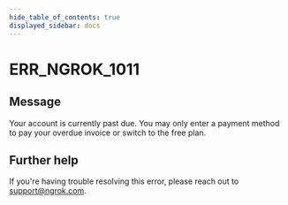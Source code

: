 ```yaml
---
hide_table_of_contents: true
displayed_sidebar: docs
---
```



# ERR_NGROK_1011

## Message

Your account is currently past due. You may only enter a payment method to pay your overdue invoice or switch to the free plan.

<ErrorDetails error="err_ngrok_1011" />

## Further help

If you're having trouble resolving this error, please reach out to [support@ngrok.com](mailto:support@ngrok.com?subject=Help%20with%20ERR_NGROK_1011).
